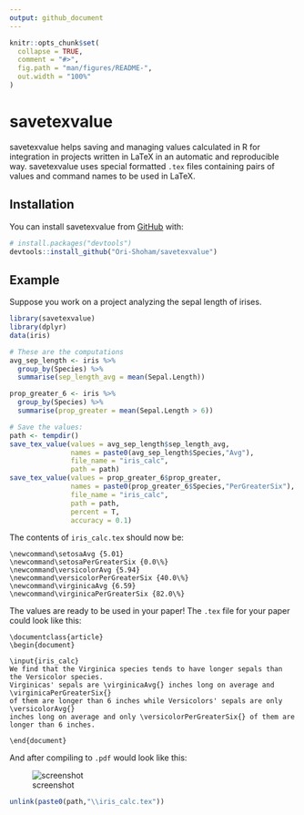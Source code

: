 ```yaml
---
output: github_document
---
```


<!-- README.md is generated from README.Rmd. Please edit that file -->

```r
knitr::opts_chunk$set(
  collapse = TRUE,
  comment = "#>",
  fig.path = "man/figures/README-",
  out.width = "100%"
)
```

# savetexvalue

<!-- badges: start -->
<!-- badges: end -->

savetexvalue helps saving and managing values calculated in R for integration in
projects written in LaTeX in an automatic and reproducible way. savetexvalue
uses special formatted `.tex` files containing pairs of values and command
names to be used in LaTeX.


## Installation

You can install savetexvalue from [GitHub](https://github.com/) with:

``` r
# install.packages("devtools")
devtools::install_github("Ori-Shoham/savetexvalue")
```

## Example

Suppose you work on a project analyzing the sepal length of irises. 
```r
library(savetexvalue)
library(dplyr)
data(iris)

# These are the computations
avg_sep_length <- iris %>% 
  group_by(Species) %>% 
  summarise(sep_length_avg = mean(Sepal.Length))

prop_greater_6 <- iris %>% 
  group_by(Species) %>% 
  summarise(prop_greater = mean(Sepal.Length > 6))

# Save the values:
path <- tempdir()
save_tex_value(values = avg_sep_length$sep_length_avg,
               names = paste0(avg_sep_length$Species,"Avg"),
               file_name = "iris_calc",
               path = path)
save_tex_value(values = prop_greater_6$prop_greater,
               names = paste0(prop_greater_6$Species,"PerGreaterSix"),
               file_name = "iris_calc",
               path = path,
               percent = T,
               accuracy = 0.1)
```

The contents of `iris_calc.tex` should now be:

```{}
\newcommand\setosaAvg {5.01}
\newcommand\setosaPerGreaterSix {0.0\%}
\newcommand\versicolorAvg {5.94}
\newcommand\versicolorPerGreaterSix {40.0\%}
\newcommand\virginicaAvg {6.59}
\newcommand\virginicaPerGreaterSix {82.0\%}
```

The values are ready to be used in your paper! The `.tex` file for your paper could look like this:

```{}
\documentclass{article}
\begin{document}

\input{iris_calc}
We find that the Virginica species tends to have longer sepals than the Versicolor species.
Virginicas' sepals are \virginicaAvg{} inches long on average and \virginicaPerGreaterSix{}
of them are longer than 6 inches while Versicolors' sepals are only \versicolorAvg{}
inches long on average and only \versicolorPerGreaterSix{} of them are longer than 6 inches.

\end{document}
```

And after compiling to `.pdf` would look like this:


![screenshot](man/figures/README-example.PNG)


```r
unlink(paste0(path,"\\iris_calc.tex"))
```
